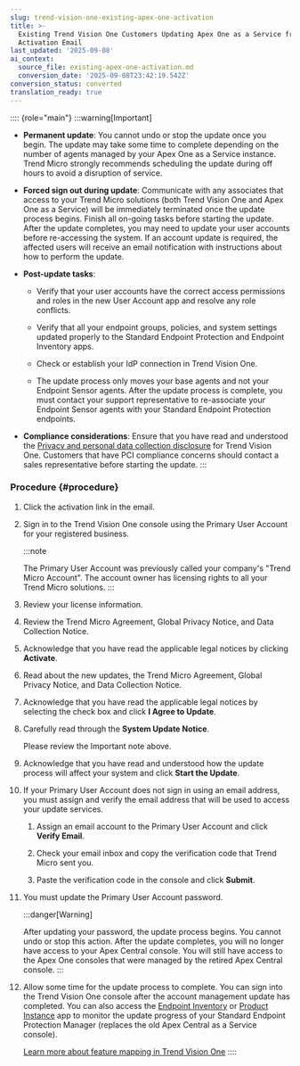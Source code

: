 ```yaml
---
slug: trend-vision-one-existing-apex-one-activation
title: >-
  Existing Trend Vision One Customers Updating Apex One as a Service from an
  Activation Email
last_updated: '2025-09-08'
ai_context:
  source_file: existing-apex-one-activation.md
  conversion_date: '2025-09-08T23:42:19.542Z'
conversion_status: converted
translation_ready: true
---
```


:::: {role="main"}
:::warning[Important]

- **Permanent update**: You cannot undo or stop the update once you begin. The update may take some time to complete depending on the number of agents managed by your Apex One as a Service instance. Trend Micro strongly recommends scheduling the update during off hours to avoid a disruption of service.

- **Forced sign out during update**: Communicate with any associates that access to your Trend Micro solutions (both Trend Vision One and Apex One as a Service) will be immediately terminated once the update process begins. Finish all on-going tasks before starting the update. After the update completes, you may need to update your user accounts before re-accessing the system. If an account update is required, the affected users will receive an email notification with instructions about how to perform the update.

- **Post-update tasks**:

  - Verify that your user accounts have the correct access permissions and roles in the new User Account app and resolve any role conflicts.

  - Verify that all your endpoint groups, policies, and system settings updated properly to the Standard Endpoint Protection and Endpoint Inventory apps.

  - Check or establish your IdP connection in Trend Vision One.

  - The update process only moves your base agents and not your Endpoint Sensor agents. After the update process is complete, you must contact your support representative to re-associate your Endpoint Sensor agents with your Standard Endpoint Protection endpoints.

- **Compliance considerations**: Ensure that you have read and understood the [Privacy and personal data collection disclosure](ppdcd-trend-vision-one.mdx) for Trend Vision One. Customers that have PCI compliance concerns should contact a sales representative before starting the update.
:::

### Procedure {#procedure}

1.  Click the activation link in the email.

2.  Sign in to the Trend Vision One console using the Primary User Account for your registered business.

    :::note

    The Primary User Account was previously called your company's "Trend Micro Account". The account owner has licensing rights to all your Trend Micro solutions.
    :::

3.  Review your license information.

4.  Review the Trend Micro Agreement, Global Privacy Notice, and Data Collection Notice.

5.  Acknowledge that you have read the applicable legal notices by clicking **Activate**.

6.  Read about the new updates, the Trend Micro Agreement, Global Privacy Notice, and Data Collection Notice.

7.  Acknowledge that you have read the applicable legal notices by selecting the check box and click **I Agree to Update**.

8.  Carefully read through the **System Update Notice**.

    Please review the Important note above.

9.  Acknowledge that you have read and understood how the update process will affect your system and click **Start the Update**.

10. If your Primary User Account does not sign in using an email address, you must assign and verify the email address that will be used to access your update services.

    1.  Assign an email account to the Primary User Account and click **Verify Email**.

    2.  Check your email inbox and copy the verification code that Trend Micro sent you.

    3.  Paste the verification code in the console and click **Submit**.

11. You must update the Primary User Account password.

    :::danger[Warning]

    After updating your password, the update process begins. You cannot undo or stop this action. After the update completes, you will no longer have access to your Apex Central console. You will still have access to the Apex One consoles that were managed by the retired Apex Central console.
    :::

12. Allow some time for the update process to complete. You can sign into the Trend Vision One console after the account management update has completed. You can also access the [Endpoint Inventory](endpoint-inventory-intro-part.mdx) or [Product Instance](product-instance.mdx) app to monitor the update progress of your Standard Endpoint Protection Manager (replaces the old Apex Central as a Service console).

    [Learn more about feature mapping in Trend Vision One](apex-one-sep-feature-map.mdx)
::::
